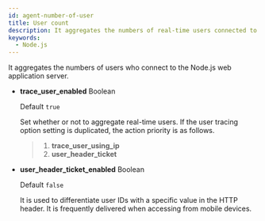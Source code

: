 ```yaml
---
id: agent-number-of-user
title: User count
description: It aggregates the numbers of real-time users connected to WAS.
keywords:
  - Node.js
---
```


It aggregates the numbers of users who connect to the Node.js web application server.

- **trace_user_enabled** <span class='type'>Boolean</span>

  Default `true`

  Set whether or not to aggregate real-time users. If the user tracing option setting is duplicated, the action priority is as follows.

  > 1. **trace_user_using_ip**
  > 2. **user_header_ticket**


<Commoncollectuser />

- **user_header_ticket_enabled** <span class='type'>Boolean</span>

  Default `false`

  It is used to differentiate user IDs with a specific value in the HTTP header. It is frequently delivered when accessing from mobile devices.
